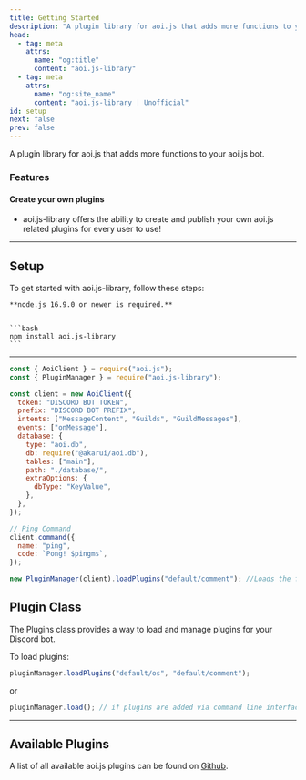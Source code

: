 ```yaml
---
title: Getting Started
description: "A plugin library for aoi.js that adds more functions to your aoi.js bot."
head:
  - tag: meta
    attrs:
      name: "og:title"
      content: "aoi.js-library"
  - tag: meta
    attrs:
      name: "og:site_name"
      content: "aoi.js-library | Unofficial"
id: setup
next: false
prev: false
---
```



<Version pkgName="aoi.js-library" />


A plugin library for aoi.js that adds more functions to your aoi.js bot.

### Features

#### Create your own plugins

- aoi.js-library offers the ability to create and publish your own aoi.js related plugins for every user to use!

---

## Setup

To get started with aoi.js-library, follow these steps:

    **node.js 16.9.0 or newer is required.**


    ```bash
    npm install aoi.js-library
    ```

---

```javascript title="index.js"
const { AoiClient } = require("aoi.js");
const { PluginManager } = require("aoi.js-library");

const client = new AoiClient({
  token: "DISCORD BOT TOKEN",
  prefix: "DISCORD BOT PREFIX",
  intents: ["MessageContent", "Guilds", "GuildMessages"],
  events: ["onMessage"],
  database: {
    type: "aoi.db",
    db: require("@akarui/aoi.db"),
    tables: ["main"],
    path: "./database/",
    extraOptions: {
      dbType: "KeyValue",
    },
  },
});

// Ping Command
client.command({
  name: "ping",
  code: `Pong! $pingms`,
});

new PluginManager(client).loadPlugins("default/comment"); //Loads the from the default folder ($comment function)
```

## Plugin Class

The Plugins class provides a way to load and manage plugins for your Discord bot.

To load plugins:

```javascript
pluginManager.loadPlugins("default/os", "default/comment");
```

or

```javascript
pluginManager.load(); // if plugins are added via command line interface
```

---

## Available Plugins

A list of all available aoi.js plugins can be found on [Github](https://github.com/Leref/aoi.js-library/tree/main/plugins).
